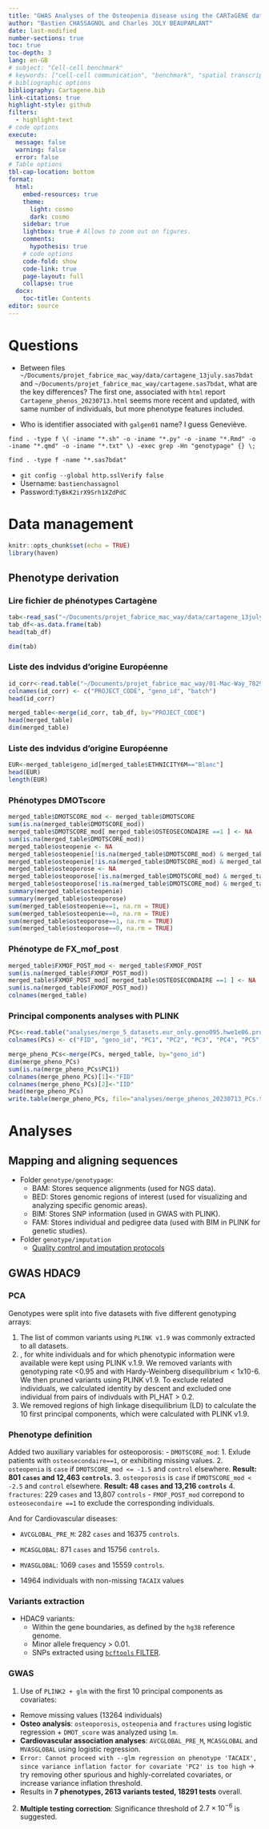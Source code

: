 ```yaml
---
title: "GWAS Analyses of the Osteopenia disease using the CARTaGENE database"
author: "Bastien CHASSAGNOL and Charles JOLY BEAUPARLANT"
date: last-modified	
number-sections: true
toc: true
toc-depth: 3
lang: en-GB
# subject: "Cell-cell benchmark"
# keywords: ["cell-cell communication", "benchmark", "spatial transcriptomics", "single-cell"]
# bibliographic options
bibliography: Cartagene.bib
link-citations: true
highlight-style: github
filters:
  - highlight-text
# code options
execute:
  message: false
  warning: false
  error: false
# Table options
tbl-cap-location: bottom
format: 
  html:
    embed-resources: true
    theme:
      light: cosmo
      dark: cosmo
    sidebar: true
    lightbox: true # Allows to zoom out on figures.
    comments: 
      hypothesis: true
    # code options
    code-fold: show
    code-link: true
    page-layout: full
    collapse: true
  docx:
    toc-title: Contents
editor: source
---
```


# Questions

- Between files `~/Documents/projet_fabrice_mac_way/data/cartagene_13july.sas7bdat` and `~/Documents/projet_fabrice_mac_way/cartagene.sas7bdat`, what are the key differences? The first one, associated with `html` report `Cartagene_phenos_20230713.html` seems more recent and updated, with same number of individuals, but more phenotype features included. 

- Who is identifier associated with `galgen01` name? I guess Geneviève.

`find . -type f \( -iname "*.sh" -o -iname "*.py" -o -iname "*.Rmd" -o -iname "*.qmd" -o -iname "*.txt" \) -exec grep -Hn "genotypage" {} \;`

`find . -type f -name "*.sas7bdat"`

- `git config --global http.sslVerify false`
- Username: `bastienchassagnol`
- Password:`TyBkK2irX9Srh1XZdPdC`

# Data management

```r
knitr::opts_chunk$set(echo = TRUE)
library(haven)
```

## Phenotype derivation

### Lire fichier de phénotypes Cartagène


```r
tab<-read_sas("~/Documents/projet_fabrice_mac_way/data/cartagene_13july.sas7bdat")
tab_df<-as.data.frame(tab)
head(tab_df)
```

```r
dim(tab)
```

### Liste des indvidus d'origine Européenne

```r
id_corr<-read.table("~/Documents/projet_fabrice_mac_way/01-Mac-Way_782958_code_genetique_24Feb2023 (1).csv", sep=";", header=TRUE)
colnames(id_corr) <- c("PROJECT_CODE", "geno_id", "batch")
head(id_corr)
```
```r
merged_table<-merge(id_corr, tab_df, by="PROJECT_CODE")
head(merged_table)
dim(merged_table)
```
### Liste des indvidus d'origine Européenne

```r
EUR<-merged_table$geno_id[merged_table$ETHNICITY6M=="Blanc"]
head(EUR)
length(EUR)
```

### Phénotypes DMOTscore
```r
merged_table$DMOTSCORE_mod <- merged_table$DMOTSCORE
sum(is.na(merged_table$DMOTSCORE_mod))
merged_table$DMOTSCORE_mod[ merged_table$OSTEOSECONDAIRE ==1 ] <- NA
sum(is.na(merged_table$DMOTSCORE_mod))
merged_table$osteopenie <- NA
merged_table$osteopenie[!is.na(merged_table$DMOTSCORE_mod) & merged_table$DMOTSCORE_mod <= -1.5] <-1
merged_table$osteopenie[!is.na(merged_table$DMOTSCORE_mod) & merged_table$DMOTSCORE_mod > -1.5] <-0
merged_table$osteoporose <- NA
merged_table$osteoporose[!is.na(merged_table$DMOTSCORE_mod) & merged_table$DMOTSCORE_mod < -2.5] <-1
merged_table$osteoporose[!is.na(merged_table$DMOTSCORE_mod) & merged_table$DMOTSCORE_mod >= -2.5] <-0
summary(merged_table$osteopenie)
summary(merged_table$osteoporose)
sum(merged_table$osteopenie==1, na.rm = TRUE)
sum(merged_table$osteopenie==0, na.rm = TRUE)
sum(merged_table$osteoporose==1, na.rm = TRUE)
sum(merged_table$osteoporose==0, na.rm = TRUE)

```


### Phénotype de FX_mof_post

```r
merged_table$FXMOF_POST_mod <- merged_table$FXMOF_POST
sum(is.na(merged_table$FXMOF_POST_mod))
merged_table$FXMOF_POST_mod[ merged_table$OSTEOSECONDAIRE ==1 ] <- NA
sum(is.na(merged_table$FXMOF_POST_mod))
colnames(merged_table)
```

### Principal components analyses with PLINK

```r
PCs<-read.table("analyses/merge_5_datasets.eur_only.geno095.hwe1e06.pruned_snps.high_LD_excluded.unrelated_ind.PCA.eigenvec", header=FALSE)
colnames(PCs) <- c("FID", "geno_id", "PC1", "PC2", "PC3", "PC4", "PC5", "PC6", "PC7", "PC8", "PC9", "PC10")
```

```r
merge_pheno_PCs<-merge(PCs, merged_table, by="geno_id")
dim(merge_pheno_PCs)
sum(is.na(merge_pheno_PCs$PC1))
colnames(merge_pheno_PCs)[1]<-"FID"
colnames(merge_pheno_PCs)[2]<-"IID"
head(merge_pheno_PCs)
write.table(merge_pheno_PCs, file="analyses/merge_phenos_20230713_PCs.txt", col.names=TRUE, row.names = FALSE, sep="\t", quote=FALSE)
```



# Analyses

## Mapping and aligning sequences

- Folder `genotype/genotypage`: 
  - BAM: Stores sequence alignments (used for NGS data).
  - BED: Stores genomic regions of interest (used for visualizing and analyzing specific genomic areas).
  - BIM: Stores SNP information (used in GWAS with PLINK).
  - FAM: Stores individual and pedigree data (used with BIM in PLINK for genetic studies).
  
- Folder `genotype/imputation`
  - [Quality control and imputation protocols](https://cartagene.qc.ca/fr/chercheurs/donnees-genetiques.html)

## GWAS HDAC9

### PCA 

Genotypes were split into five datasets with five different genotyping arrays:

1. The list of common variants using `PLINK v1.9` was commonly extracted to all datasets.
2. , for white individuals and for which phenotypic information were available were kept using PLINK v.1.9. We removed variants with genotyping rate <0.95 and with Hardy-Weinberg disequilibrium < 1x10-6.  We then pruned variants using PLINK v1.9. To exclude related individuals, we calculated identity by descent and excluded one individual from pairs of indivduals with PI_HAT > 0.2. 
3. We removed regions of high linkage disequilibrium (LD) to calculate the 10 first principal components, which were calculated with PLINK v1.9.

### Phenotype definition

Added two auxiliary variables for osteoporosis: 
  - `DMOTSCORE_mod`:
    1. Exlude patients with `osteosecondaire==1`, or exhibiting missing values.
    2. `osteopenia` is `case` if `DMOTSCORE_mod <= -1.5` and `control` elsewhere. **Result: 801 `cases` and 12,463 `controls`.**
    3. `osteoporosis` is `case` if `DMOTSCORE_mod < -2.5` and `control` elsewhere. **Result: 48 `cases` and 13,216 `controls`**
    4. `fractures`: 229 `cases` and 13,807 `controls`
  - `FMOF_POST_mod` correpond to `osteosecondaire ==1` to exclude the corresponding individuals. 
  
  
And for Cardiovascular diseases: 

- `AVCGLOBAL_PRE_M`: 282 `cases` and $16375$ `controls`.
- `MCASGLOBAL`: $871$ `cases` and $15756$ `controls`. 
- `MVASGLOBAL`: $1069$ `cases` and $15559$ `controls`.

- 14964 individuals with non-missing `TACAIX` values

### Variants extraction

- HDAC9 variants:
  - Within the gene boundaries, as defined by the `hg38` reference genome.
  - Minor allele frequency > 0.01. 
  - SNPs extracted using [`bcftools` FILTER](https://samtools.github.io/bcftools/howtos/filtering.html).

### GWAS

1. Use of `PLINK2 + glm` with the first 10 principal components as covariates:

  - Remove missing values (13264 individuals)
  - **Osteo analysis**: `osteoporosis`, `osteopenia` and `fractures` using logistic regression + `DMOT_score` was analyzed using `lm`.
  - **Cardiovascular association analyses**: `AVCGLOBAL_PRE_M`, `MCASGLOBAL` and `MVASGLOBAL` using logistic regression. 
  - `Error: Cannot proceed with --glm regression on phenotype 'TACAIX', since variance inflation factor for covariate 'PC2' is too high` -> try removing other spurious and highly-correlated covariates, or increase variance inflation threshold. 
  - Results in **7 phenotypes, 2613 variants tested, $18291$ tests** overall.

2. **Multiple testing correction**: Significance threshold of $2.7 \times 10^{-6}$ is suggested. 










